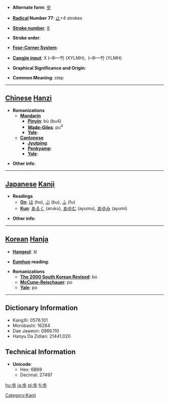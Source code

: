 * '''Alternate form''': [[步]]

* '''[[Wiktionary:Chinese radical index| Radical]] Number 77''': [[Wiktionary:Chinese radical index 止|止]]+4 strokes

* '''[[Wiktionary:Chinese total strokes index|Stroke number]]''': [[Wiktionary:Chinese total strokes index 8|8]]

* '''Stroke order''': 

* '''[[Wiktionary:Chinese four corner index|Four-Corner System]]''': 

* '''[[Wiktionary:Chinese Cangjie index|Cangjie input]]''': X卜中一竹 (XYLMH), 卜中一竹 (YLMH)

* '''Graphical Significance and Origin''': 

* '''Common Meaning''': step

----

== [[Chinese]] [[Hanzi]] ==

* '''Romanizations'''
** '''[[Mandarin]]'''
*** '''[[Pinyin]]''': bù (bu4)
*** '''[[Wade-Giles]]''': pu<sup>4</sup>
*** '''[[Yale]]''': 
** '''[[Cantonese]]'''
*** '''[[Jyutping]]''':
*** '''[[Penkyamp]]''': 
*** '''[[Yale]]''': 

* '''Other info''': 

----

== [[Japanese]] [[Kanji]] ==

* '''Readings'''
** '''[[On]]''': [[ほ]] (ho), [[ぶ]] (bu), [[ふ]] (fu)
** '''[[Kun]]''': [[あるく]] (aruku), [[あゆむ]] (ayumu), [[あゆみ]] (ayumi)

* '''Other info''':  

----

== [[Korean]] [[Hanja]] ==

* '''[[Hangeul]]''': 보

* '''[[Eumhun]] reading''': 

* '''Romanizations'''
** '''[[The 2000 South Korean Revised Romanization|The 2000 South Korean Revised]]''': bo
** '''[[McCune-Reischauer]]''': po
** '''[[Yale]]''': po

----

== Dictionary Information ==

* KangXi: 0576.101
* Morobashi: 16284
* Dae Jaweon: 0966.110
* Hanyu Da Zidian: 21441.020

== Technical Information ==

* '''Unicode''':
** Hex: 6B69
** Decimal: 27497

[[hu:歩]]
[[ja:歩]]
[[pl:歩]]
[[fi:歩]]


[[Category:Kanji]]